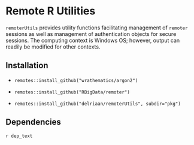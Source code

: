 # Remote R Utilities
`remoterUtils` provides utility functions facilitating management of `remoter` sessions as well as management of authentication objects for secure sessions. The computing context is Windows OS; however, output can readily be modified for other contexts.

## Installation 

- `remotes::install_github("wrathematics/argon2")`

- `remotes::install_github("RBigData/remoter")`

- `remotes::install_github("delriaan/remoterUtils", subdir="pkg")` 

## Dependencies

`r dep_text`
